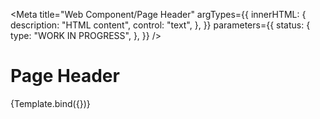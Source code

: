 <!-- @license CC0-1.0 -->


<Meta
  title="Web Component/Page Header"
  argTypes={{
    innerHTML: {
      description: "HTML content",
      control: "text",
    },
  }}
  parameters={{
    status: {
      type: "WORK IN PROGRESS",
    },
  }}
/>

# Page Header

<Canvas>
  <Story
    name="Page Header"
    args={{
      innerHTML: "Header content",
    }}
  >
    {Template.bind({})}
  </Story>
</Canvas>

<ArgsTable story="Page Header" />
